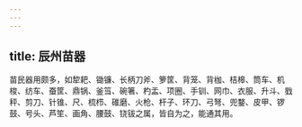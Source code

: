 ```yaml
---
---
---
```

title: 辰州苗器
---



苗民器用颇多，如犂耙、锄镰、长柄刀斧、箩筐、背笼、背枷、桔槔、筒车、机梭、纺车、蚕筐、鼎锅、釜筜、碗箸、杓盂、项圈、手钏、网巾、衣服、升斗、戥秤、剪刀、针锥、尺、梳栉、碓磨、火枪、杆子、环刀、弓弩、兜鍪、皮甲、锣鼓、号头、芦笙、画角、腰鼓、铙钹之属，皆自为之，能通其用。